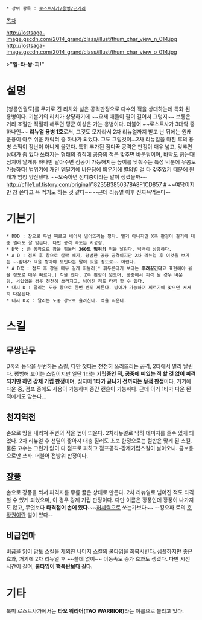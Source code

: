  * 상위 항목 : [[로스트사가/용병/근거리]]

[[목차]]

http://lostsaga-image.gscdn.com/2014_grand/class/illust/thum_char_view_n_014.jpg
http://lostsaga-image.gscdn.com/2014_grand/class/illust/thum_char_view_o_014.jpg

>'''"일-타-쌍-피!"'''

= 설명 =
[청룡언월도]를 무기로 긴 리치와 넓은 공격판정으로 다수의 적을 상대하는데 특화 된 용병이다. 기본기의 리치가 상당하기에 ~~요새 애들이 팔이 길어서 그렇지~~ 보통은 거리 조절만 적절히 해주면 평균 이상은 가는 용병이다. 더불어 ~~로스트사가 3대악 중 하나인~~ '''리뉴얼 용병 1호'''로서, 그것도 모자라서 2차 리뉴얼까지 받고 난 뒤에는 원캐 운용이 아주 쉬운 캐릭터 중 하나가 되었다. 그도 그럴것이...2차 리뉴얼을 마친 후의 용병 스펙이 장난이 아니게 올랐다. 특히 추가된 점디꾹 공격은 판정이 매우 넓고, 맞추면 상대가 좀 있다 쓰러지는 형태의 경직에 공중의 적은 맞추면 바운딩이며, 바닥도 긁는다! 심지어 날개류 하나만 달아주면 점공이 가능해지는 높이를 낮춰주는 특성 덕분에 무콤도 가능하다! 범위기에 개인 뎀딜기에 바운딩에 띄우기에 별의별 걸 다 갖추었기 때문에 원캐가 엄청 양산됐다. ~~오죽하면 점디충이라는 말이 생겼을까~~
[[http://cfile1.uf.tistory.com/original/18235B3850378A8F1CD857 #]] ~~여담이지만 창 쓴다고 욕 먹기도 하는 것 같다~~ --근데 리뉴얼 이후 진짜욕먹는다--

= 기본기 =
 * DDD : 창으로 두번 찌르고 베어서 넘어뜨리는 평타. 별거 아니지만 X축 판정이 길기에 대충 찔러도 잘 맞는다. 다만 공격 속도는 시궁창.
 * D꾹 : 큰 동작으로 창을 휘둘러 '''360도 범위의''' 적을 날린다. 넉백이 상당하다.
 * A D : 점프 후 창으로 살짝 베기, 평범한 공중 공격이지만 2차 리뉴얼 후 이것을 보기는 ~~삼대가 덕을 쌓아야 보인다는 말이 있을 정도로~~ 어렵다.
 * A D꾹 : 점프 후 창을 매우 길게 휘둘러[* 휘두른다기 보다는 '''후려갈긴다'''고 표현해야 옳을 정도로 매우 빠르다.] 적을 벤다. Z축 판정이 넓으며, 공중에서 피격 될 경우 바운딩, 서있었을 경우 천천히 쓰러지고, 넘어진 적도 타격 할 수 있다.
 * 대시 D : 달리는 도중 창으로 한번 벤뒤 찌른다. 방어가 가능하며 찌르기에 맞으면 서서히 다운된다.
 * 대시 D꾹 : 달리는 도중 창으로 올려친다. 적을 띄운다.

= 스킬 =
== 무쌍난무 ==
D꾹의 동작을 두번하는 스킬, 다만 첫타는 천천히 쓰러뜨리는 공격, 2타에서 멀리 날린다. 평범해 보이는 스킬이지만 일단 1타는 '''기립중인 적, 공중에 떠있는 적 할 것 없이 피격 되기만 하면 강제 기립 판정'''이며, 심지어 '''1타가 끝나기 전까지는 [[무적]] 판정'''이다. 거기에 다운 중, 점프 중에도 사용이 가능하며 중간 캔슬이 가능하다. 근데 이거 1타가 다운 된 적에게도 맞는다...

== 천지역전 ==
손으로 땅을 내리쳐 주변의 적을 높이 띄운다. 2차리뉴얼로 낙하 데미지를 줄수 있게 되었다. 2차 리뉴얼 후 선딜이 짧아져 대충 질러도 초보 한정으로는 절반은 맞게 된 스킬. 물론 고수는 그런거 없이 다 점프로 피하고 점프공격-강제기립스킬이 날아오니. 콤보용으로만 쓰자. 더불어 전방위 판정이다.

== [[장풍]] ==
손으로 장풍을 쏴서 피격자를 무릎 꿇은 상태로 만든다. 2차 리뉴얼로 넘어진 적도 타격 할 수 있게 되었으며, 이 경우 강제 기립 판정이다. 다만 이름은 장풍인데 장풍이 나가지도 않고, 무엇보다 '''타격점이 손에 있다.'''~~[[허세력]]으로 쏘는가보다~~ --킹오파 료의 [[호황권]]이란 설이 있다--

== 비급연마 ==
비급을 읽어 망토 스킬을 제외한 나머지 스킬의 쿨타임을 회복시킨다. 심플하지만 좋은 효과, 거기에 2차 리뉴얼 후 ~~쓸데 없이~~ 이동속도 증가 효과도 생겼다. 다만 시전 시간이 길며, '''쿨타임이 [[크레이지 마이너|핵폭탄]]보다 길다'''.

= 기타 =
북미 로스트사가에서는 '''타오 워리어(TAO WARRIOR)'''라는 이름으로 불리고 있다.

